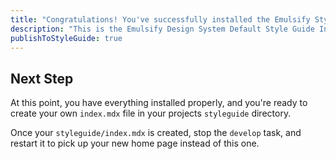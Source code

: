 ```yaml
---
title: "Congratulations! You've successfully installed the Emulsify Styleguide!"
description: "This is the Emulsify Design System Default Style Guide Index Page"
publishToStyleGuide: true
---
```


## Next Step

At this point, you have everything installed properly, and you're ready to create your own `index.mdx` file in your projects `styleguide` directory.

Once your `styleguide/index.mdx` is created, stop the `develop` task, and restart it to pick up your new home page instead of this one.

